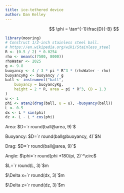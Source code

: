 ```yaml
---
title: ice-tethered device
author: Dan Kelley
---
```


$$
\phi = \tan^{-1}\frac{D}{-B}
$$

```r
library(mooring)
# Construct 1/2-inch stainless steel ball.
# https://en.wikipedia.org/wiki/Stainless_steel
R <- (0.5 / 2) * 0.0254
rho <- mean(c(7500, 8000))
rhoWater <- 2025
g <- 9.8
buoyancy <- 4 / 3 * pi * R^3 * (rhoWater - rho)
buoyancyKg <- buoyancy / g
ball <- instrument("ball",
    buoyancy = buoyancyKg,
    height = 2 * R, area = pi * R^3, CD = 1.3
)
u <- 1
phi <- atan2(drag(ball, u = u), -buoyancy(ball))
L <- 0.5
dx <- L * sin(phi)
dz <- L - L * cos(phi)
```

Area: $D=`r round(ball@area, 9)`$

Buoyancy: $D=`r round(ball@buoyancy, 4)`$N

Drag: $D=`r round(ball@area, 9)`$

Angle: $\phi=`r round(phi *180/pi, 2)`^\circ$

$L=`r round(L, 3)`$m

$\Delta x=`r round(dx, 3)`$m

$\Delta z=`r round(dz, 3)`$m

